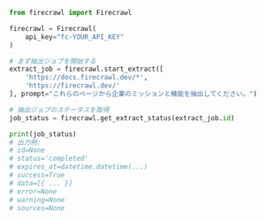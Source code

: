 ```python Python
from firecrawl import Firecrawl

firecrawl = Firecrawl(
    api_key="fc-YOUR_API_KEY"
)

# まず抽出ジョブを開始する
extract_job = firecrawl.start_extract([
    'https://docs.firecrawl.dev/*', 
    'https://firecrawl.dev/'
], prompt="これらのページから企業のミッションと機能を抽出してください。")

# 抽出ジョブのステータスを取得
job_status = firecrawl.get_extract_status(extract_job.id)

print(job_status)
# 出力例:
# id=None
# status='completed'
# expires_at=datetime.datetime(...)
# success=True
# data=[{ ... }]
# error=None
# warning=None
# sources=None
```
